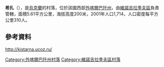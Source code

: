 {{coord|48|6|32|N|23|12|24|E|scale:30000|display=title}}

'''希扎'''（{{lang-uk|Хижа}}），是[[烏克蘭|烏克蘭]]的村落，位於該國西部[[外喀爾巴阡州|外喀爾巴阡州]]，由[[維諾吉拉季夫區|維諾吉拉季夫區]]負責管轄，面積5.61平方公里，海拔高度200米，2001年人口1,714，人口密度每平方公里310人。

==參考資料==
http://kistarna.ucoz.ru/ {{Wayback|url=http://kistarna.ucoz.ru/ |date=20200928090000 }}

{{DEFAULTSORT:Хижа}}

[[Category:外喀爾巴阡州村落|Category:外喀爾巴阡州村落]]
[[Category:維諾吉拉季夫區村落|Category:維諾吉拉季夫區村落]]


{{Zakarpattia-geo-stub}}